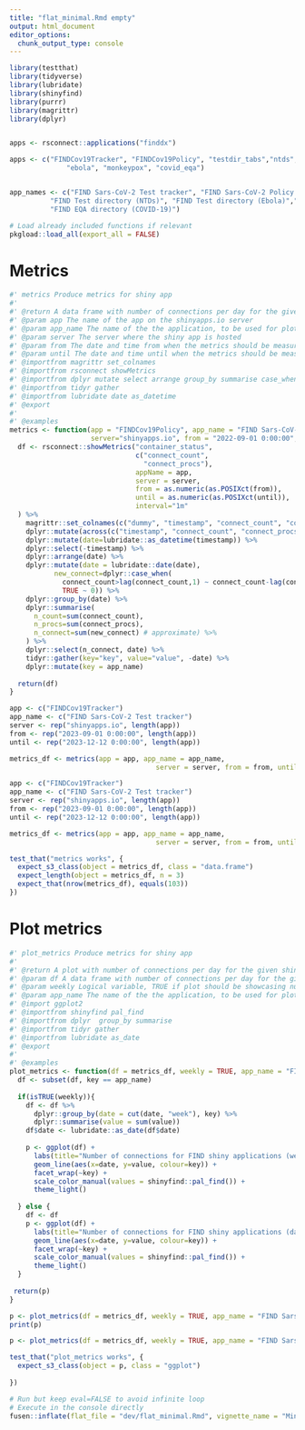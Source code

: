 ```yaml
---
title: "flat_minimal.Rmd empty"
output: html_document
editor_options: 
  chunk_output_type: console
---
```


```r
library(testthat)
library(tidyverse)
library(lubridate)
library(shinyfind)
library(purrr)
library(magrittr)
library(dplyr)


apps <- rsconnect::applications("finddx") 

apps <- c("FINDCov19Tracker", "FINDCov19Policy", "testdir_tabs","ntds", 
              "ebola", "monkeypox", "covid_eqa")


app_names <- c("FIND Sars-CoV-2 Test tracker", "FIND Sars-CoV-2 Policy dashboard", "FIND Test directory (COVID-19)",
          "FIND Test directory (NTDs)", "FIND Test directory (Ebola)","FIND Test directory (Monkeypox)", 
          "FIND EQA directory (COVID-19)")
```

<!--
 You need to run the 'description' chunk in the '0-dev_history.Rmd' file before continuing your code there.
-->

```r
# Load already included functions if relevant
pkgload::load_all(export_all = FALSE)
```

# Metrics

```r
#' metrics Produce metrics for shiny app
#'
#' @return A data frame with number of connections per day for the given shiny application
#' @param app The name of the app on the shinyapps.io server
#' @param app_name The name of the the application, to be used for plots and titles
#' @param server The server where the shiny app is hosted
#' @param from The date and time from when the metrics should be measured from
#' @param until The date and time until when the metrics should be measured from
#' @importfrom magrittr set_colnames
#' @importfrom rsconnect showMetrics
#' @importfrom dplyr mutate select arrange group_by summarise case_when
#' @importfrom tidyr gather
#' @importfrom lubridate date as_datetime
#' @export 
#'
#' @examples
metrics <- function(app = "FINDCov19Policy", app_name = "FIND Sars-CoV-2 Policy dashboard", 
                    server="shinyapps.io", from = "2022-09-01 0:00:00", until = "2022-12-12 0:00:00"){
  df <- rsconnect::showMetrics("container_status",
                               c("connect_count", 
                                 "connect_procs"),
                               appName = app,
                               server = server,
                               from = as.numeric(as.POSIXct(from)),
                               until = as.numeric(as.POSIXct(until)),
                               interval="1m"
  ) %>%
    magrittr::set_colnames(c("dummy", "timestamp", "connect_count", "connect_procs")) %>%
    dplyr::mutate(across(c("timestamp", "connect_count", "connect_procs"), as.numeric)) %>%
    dplyr::mutate(date=lubridate::as_datetime(timestamp)) %>% 
    dplyr::select(-timestamp) %>% 
    dplyr::arrange(date) %>% 
    dplyr::mutate(date = lubridate::date(date),
           new_connect=dplyr::case_when(
             connect_count>lag(connect_count,1) ~ connect_count-lag(connect_count,1),
             TRUE ~ 0)) %>%
    dplyr::group_by(date) %>%
    dplyr::summarise(
      n_count=sum(connect_count),
      n_procs=sum(connect_procs),
      n_connect=sum(new_connect) # approximate) %>%
    ) %>%  
    dplyr::select(n_connect, date) %>% 
    tidyr::gather(key="key", value="value", -date) %>%
    dplyr::mutate(key = app_name)
  
  return(df)
}


```

```r
app <- c("FINDCov19Tracker")
app_name <- c("FIND Sars-CoV-2 Test tracker")
server <- rep("shinyapps.io", length(app))
from <- rep("2023-09-01 0:00:00", length(app))
until <- rep("2023-12-12 0:00:00", length(app))

metrics_df <- metrics(app = app, app_name = app_name, 
                                    server = server, from = from, until = until)

```

```r
app <- c("FINDCov19Tracker")
app_name <- c("FIND Sars-CoV-2 Test tracker")
server <- rep("shinyapps.io", length(app))
from <- rep("2023-09-01 0:00:00", length(app))
until <- rep("2023-12-12 0:00:00", length(app))

metrics_df <- metrics(app = app, app_name = app_name, 
                                    server = server, from = from, until = until)

test_that("metrics works", {
  expect_s3_class(object = metrics_df, class = "data.frame")
  expect_length(object = metrics_df, n = 3)
  expect_that(nrow(metrics_df), equals(103))
})
```




# Plot metrics

```r
#' plot_metrics Produce metrics for shiny app
#'
#' @return A plot with number of connections per day for the given shiny application
#' @param df A data frame with number of connections per day for the given shiny application, produced by metrics function
#' @param weekly Logical variable, TRUE if plot should be showcasing number of connections by week, FALSE for number of connections per day
#' @param app_name The name of the the application, to be used for plots and titles
#' @import ggplot2
#' @importfrom shinyfind pal_find
#' @importfrom dplyr  group_by summarise 
#' @importfrom tidyr gather
#' @importfrom lubridate as_date
#' @export 
#'
#' @examples
plot_metrics <- function(df = metrics_df, weekly = TRUE, app_name = "FIND Sars-CoV-2 Test tracker"){
  df <- subset(df, key == app_name)
  
  if(isTRUE(weekly)){
    df <- df %>%
      dplyr::group_by(date = cut(date, "week"), key) %>% 
      dplyr::summarise(value = sum(value))
    df$date <- lubridate::as_date(df$date)
    
    p <- ggplot(df) +
      labs(title="Number of connections for FIND shiny applications (weekly)", x="", y="") +
      geom_line(aes(x=date, y=value, colour=key)) +
      facet_wrap(~key) + 
      scale_color_manual(values = shinyfind::pal_find()) +
      theme_light()
    
  } else {
    df <- df
    p <- ggplot(df) +
      labs(title="Number of connections for FIND shiny applications (daily)", x="", y="") +
      geom_line(aes(x=date, y=value, colour=key)) +
      facet_wrap(~key) + 
      scale_color_manual(values = shinyfind::pal_find()) +
      theme_light()
  }
  
 return(p)
}

```

```r
p <- plot_metrics(df = metrics_df, weekly = TRUE, app_name = "FIND Sars-CoV-2 Test tracker")
print(p)

```

```r

p <- plot_metrics(df = metrics_df, weekly = TRUE, app_name = "FIND Sars-CoV-2 Test tracker")

test_that("plot_metrics works", {
  expect_s3_class(object = p, class = "ggplot")
  
})

```



```r
# Run but keep eval=FALSE to avoid infinite loop
# Execute in the console directly
fusen::inflate(flat_file = "dev/flat_minimal.Rmd", vignette_name = "Minimal")
```
